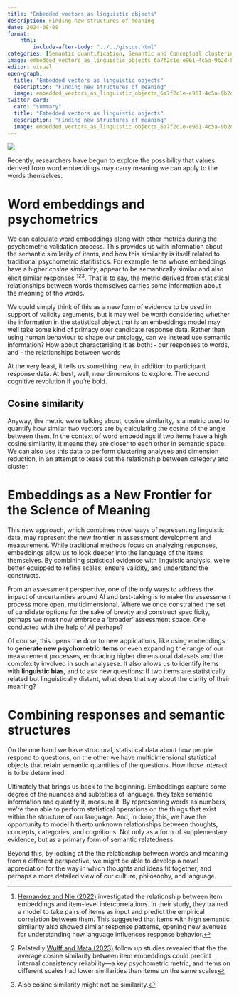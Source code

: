 ```yaml
---
title: "Embedded vectors as linguistic objects"
description: Finding new structures of meaning
date: 2024-09-09
format:
    html:    
        include-after-body: "../../giscus.html"
categories: [Semantic quantification, Semantic and Conceptual clustering]
image: embedded_vectors_as_linguistic_objects_6a7f2c1e-e961-4c5a-9b2d-85a0ca74bbc5.png
editor: visual
open-graph:
  title: "Embedded vectors as linguistic objects"
  description: "Finding new structures of meaning"
  image: embedded_vectors_as_linguistic_objects_6a7f2c1e-e961-4c5a-9b2d-85a0ca74bbc5.png
twitter-card:
  card: "summary"
  title: "Embedded vectors as linguistic objects"
  description: "Finding new structures of meaning"
  image: embedded_vectors_as_linguistic_objects_6a7f2c1e-e961-4c5a-9b2d-85a0ca74bbc5.png
---
```


![](embedded_vectors_as_linguistic_objects_6a7f2c1e-e961-4c5a-9b2d-85a0ca74bbc5.png)

Recently, researchers have begun to explore the possibility that values derived from word embeddings may carry meaning we can apply to the words themselves. 

# Word embeddings and psychometrics 

We can calculate word embeddings along with other metrics during the psychometric validation process. This provides us with information about the semantic similarity of items, and how this similarity is itself related to traditional psychometric statitistics. For example items whose embeddings have a higher _cosine similarity_, appear to be semantically similar and also elicit similar responses [^1][^2][^3]. That is to say, the metric derived from statistical relationships between words themselves carries some information about the meaning of the words. 

We could simply think of this as a new form of evidence to be used in support of validity arguments, but it may well be worth considering whether the information in the statistical object that is an embeddings model may well take some kind of primacy over candidate response data. Rather than using human behaviour to shape our ontology, can we instead use semantic information? How about characterising it as both:
- our responses to words, and 
- the relationships between words 

At the very least, it tells us something new, in addition to participant response data. At best, well, new dimensions to explore. The second cognitive revolution if you're bold. 

## Cosine similarity

Anyway, the metric we're talking about, cosine similarity, is a metric used to quantify how similar two vectors are by calculating the cosine of the angle between them. In the context of word embeddings if two items have a high cosine similarity, it means they are closer to each other in semantic space. We can also use this data to perform clustering analyses and dimension reduction, in an attempt to tease out the relationship between category and cluster.

# Embeddings as a New Frontier for the Science of Meaning

This new approach, which combines novel ways of representing linguistic data, may represent the new frontier in assessment development and measurement. While traditional methods focus on analyzing responses, embeddings allow us to look deeper into the language of the items themselves. By combining statistical evidence with linguistic analysis, we’re better equipped to refine scales, ensure validity, and understand the constructs. 

From an assessment perspective, one of the only ways to address the impact of uncertainties around AI and test-taking is to make the assessment process more open, multidimensional. Where we once constrained the set of candidate options for the sake of brevity and construct specificity, perhaps we must now embrace a 'broader' assessment space. One conducted with the help of AI perhaps?  

Of course, this opens the door to new applications, like using embeddings to **generate new psychometric items** or even expanding the range of our measurement processes, embracing higher dimensional datasets and the complexity involved in such analysese. It also allows us to identify items with **linguistic bias**, and to ask new questions: If two items are statistically related but linguistically distant, what does that say about the clarity of their meaning? 

# Combining responses and semantic structures

On the one hand we have structural, statistical data about how people respond to questions, on the other we have multidimensional statistical objects that retain semantic quantities of the questions. How those interact is to be determined.

Ultimately that brings us back to the beginning. Embeddings capture some degree of the nuances and subtelties of language, they take semantic information and quantify it, measure it. By representing words as numbers, we're then able to perform statistical operations on the things that exist within the structure of our language. And, in doing this, we have the opportunity to model hitherto unknown relationships between thoughts, concepts, categories, and cognitions. Not only as a form of supplementary evidence, but as a primary form of semantic relatedness.  

Beyond this, by looking at the the relationship between words and meaning from a different perspective, we might be able to develop a novel appreciation for the way in which thoughts and ideas fit together, and perhaps a more detailed view of our culture, philosophy, and language. 


[^1]: [Hernandez and Nie (2022)](https://onlinelibrary.wiley.com/doi/full/10.1111/peps.12543) investigated the relationship between item embeddings and item-level intercorrelations. In their study, they trained a model to take pairs of items as input and predict the empirical correlation between them. This suggested that items with high semantic similarity also showed similar response patterns, opening new avenues for understanding how language influences response behavior.
[^2]: Relatedly [Wulff and Mata (2023)](https://osf.io/preprints/psyarxiv/9h7aw) follow up studies revealed that the the average cosine similarity between item embeddings could predict internal consistency reliability—a key psychometric metric, and items on different scales had lower similarities than items on the same scales
[^3]: Also cosine similarity might not be similarity.


